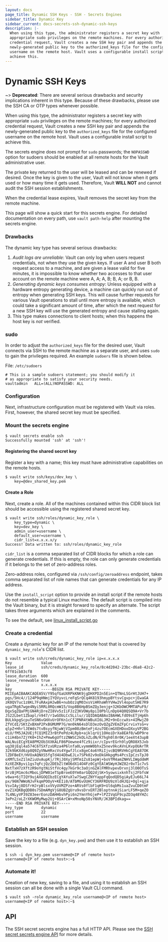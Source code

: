 ```yaml
---
layout: docs
page_title: Dynamic SSH Keys - SSH - Secrets Engines
sidebar_title: Dynamic Key
sidebar_current: docs-secrets-ssh-dynamic-ssh-keys
description: |-
  When using this type, the administrator registers a secret key with
  appropriate sudo privileges on the remote machines. For every authorized
  credential request, Vault creates a new SSH key pair and appends the
  newly-generated public key to the authorized_keys file for the configured
  username on the remote host. Vault uses a configurable install script to
  achieve this.
---
```


# Dynamic SSH Keys

~> **Deprecated**: There are several serious drawbacks and security implications
inherent in this type. Because of these drawbacks, please use the SSH CA or OTP
types whenever possible.

When using this type, the administrator registers a secret key with appropriate
`sudo` privileges on the remote machines; for every authorized credential
request, Vault creates a new SSH key pair and appends the newly-generated public
key to the `authorized_keys` file for the configured username on the remote
host. Vault uses a configurable install script to achieve this.

The secrets engine does not prompt for `sudo` passwords; the `NOPASSWD` option for
sudoers should be enabled at all remote hosts for the Vault administrative
user.

The private key returned to the user will be leased and can be renewed if
desired. Once the key is given to the user, Vault will not know when it gets
used or how many time it gets used. Therefore, Vault **WILL NOT** and cannot
audit the SSH session establishments.

When the credential lease expires, Vault removes the secret key from the remote
machine.

This page will show a quick start for this secrets engine. For detailed documentation
on every path, use `vault path-help` after mounting the secrets engine.

### Drawbacks

The dynamic key type has several serious drawbacks:

1. _Audit logs are unreliable_: Vault can only log when users request
   credentials, not when they use the given keys. If user A and user B both
   request access to a machine, and are given a lease valid for five minutes,
   it is impossible to know whether two accesses to that user account on the
   remote machine were A, A; A, B; B, A; or B, B.
2. _Generating dynamic keys consumes entropy_: Unless equipped with a hardware
   entropy generating device, a machine can quickly run out of entropy when
   generating SSH keys. This will cause further requests for various Vault
   operations to stall until more entropy is available, which could take a
   significant amount of time, after which the next request for a new SSH key
   will use the generated entropy and cause stalling again.
3. This type makes connections to client hosts; when this happens the host key
   is *not* verified.

### sudo

In order to adjust the `authorized_keys` file for the desired user, Vault
connects via SSH to the remote machine as a separate user, and uses `sudo` to
gain the privileges required. An example `sudoers` file is shown below.

File: `/etc/sudoers`

```hcl
# This is a sample sudoers statement; you should modify it
# as appropriate to satisfy your security needs.
vaultadmin   ALL=(ALL)NOPASSWD: ALL
```

### Configuration

Next, infrastructure configuration must be registered with Vault via roles.
First, however, the shared secret key must be specified.

### Mount the secrets engine

```text
$ vault secrets enable ssh
Successfully mounted 'ssh' at 'ssh'!
```

#### Registering the shared secret key

Register a key with a name; this key must have administrative capabilities on
the remote hosts.

```text
$ vault write ssh/keys/dev_key \
    key=@dev_shared_key.pem
```

#### Create a Role

Next, create a role. All of the machines contained within this CIDR block list
should be accessible using the registered shared secret key.

```text
$ vault write ssh/roles/dynamic_key_role \
    key_type=dynamic \
    key=dev_key \
    admin_user=username \
    default_user=username \
    cidr_list=x.x.x.x/y
Success! Data written to: ssh/roles/dynamic_key_role
```

`cidr_list` is a comma separated list of CIDR blocks for which a role can
generate credentials. If this is empty, the role can only generate credentials
if it belongs to the set of zero-address roles.

Zero-address roles, configured via `/ssh/config/zeroaddress` endpoint, takes
comma separated list of role names that can generate credentials for any IP
address.

Use the `install_script` option to provide an install script if the remote
hosts do not resemble a typical Linux machine. The default script is compiled
into the Vault binary, but it is straight forward to specify an alternate.  The
script takes three arguments which are explained in the comments.

To see the default, see
[linux_install_script.go](https://github.com/hashicorp/vault/blob/master/builtin/logical/ssh/linux_install_script.go)

### Create a credential

Create a dynamic key for an IP of the remote host that is covered by
`dynamic_key_role`'s CIDR list.

```text
$ vault write ssh/creds/dynamic_key_role ip=x.x.x.x
Key            	Value
lease_id       	ssh/creds/dynamic_key_role/8c4d2042-23bc-d6a8-42c2-6ff01cb83cf8
lease_duration 	600
lease_renewable	true
ip             	x.x.x.x
key            	-----BEGIN RSA PRIVATE KEY-----
MIIEpAIBAAKCAQEA5V/Y95qfGaUXRPkKNK9jgDHXPD2n5Ein+QTNnLSGrHtJUH7+
pgs/5Hc4//124P9qHNmjIYQVyvcLreFgSrQCq4K8193hmypBYtsvCgvpc+jEwaGA
zK0QV7uc1z8KL7FuRAxpHJwB6+nubOzzqM03xsViHRhaWhYVHw2Vl4oputSHE7R9
ugaTRg67wge4Nyi5RRL0RQcmW15/Vop8B6HpBSmZQy3enjg+32KbOWCMMTAPuF9/
DgxSgZQaFMjGN4RjDreZI8Vv5zIiFJzZ3KVOWy8piI0PblLnDpU4Q0QSQ9A+Vr7b
JS22Lbet1Zbapl/n947/r1wGObLCc5Lilu//1QIDAQABAoIBAHWLfdO9sETjHp6h
BULkkpgScpuTeSN6vGHXvUrOFKn1cCfJPNR4tWBuXI6LJM2+9nEccwXs+4IMwjZ0
ZfVCdI/SKtZxBXmP2PxBGMUMP7G/mn0kN64sDlD3ezOvQZgZVEmZFpCrvixYsG+v
qlpZ+HhrlJEWds7tvBsyyfNjwWjVIpm08zBmteFj4zu7OEcmGXEHDoxDXxyVP2BG
eLU/fM5JA2UEjfCQ1MIZ3rBtPePdz4LRpb+ajklqrUj1OHoiDrXa8EAf0/wDP9re
c1iH4bn7ZjYK0+IhZ+Pmw6gUftzZNWSC2kOLnZLdN/K7hgh0l0r0K/1eeXt43upB
WALNuiECgYEA8PM2Ob3XXKALF86PUewne4fCz9iixr/cIpvrEGrh9lyQRO8X5Jxb
ug38jEql4a574C6TSXfzxURza4P6lnfa0LvymmW0bhxZ5nev9kcAVnLKvpOUArTR
32k9bKXd6zp8Q9ZyVNwHRxcVs4YgwfJlcx8geC4o6YRiIjvcBQ9RVHkCgYEA87OK
lZDFBeEY/HVOxAQNXS5fgTd4U4DbwEJLv7SPk02v9oDkGHkpgMs4PcsIpCzsTpJ0
oXMfLSxZ1lmZiuUvAupKj/7RjJ0XyjSMfm1Zs81epWj+boVfM4amZNHVLIWgddmM
XzXEZKByvi1gs7qFcjQz2DEbZltWO6dX14O4Fz0CgYEAlWSWyHJWZ02r0xT1c7vS
NxtTxH7zXftzR9oYgtNiStfVc4gy7kGr9c3aOjnGZAlFMRhvpevDrxnj3lO0OTsS
5rzBjM1mc6cMboLjDPW01eTSpBroeE0Ym0arGQQ2djSK+5yowsixknhTsj2FbfsW
v6wa+6jTIQY9ujAXGOQIbzECgYAYuXlw7SwgCZNYYappFqQodQD5giAyEJu66L74
px/96N7WWoNJvFkqmPOOyV+KEIi0/ATbMGvUUHCY36RFRDU9zXldHJQz+Ogl+qja
VsvIAyj8DSfrHJrpBlsxVVyUVMZPzo+ARVs0flbF1qK9+Ul6qbMs1uaZvuCD0tmF
ovZ1XQKBgQDB0s7SDmAMgVjG8UBZgUru9vsDrxERT2BloptnnAjSiarLF5M+qeZO
7L4NLyVP39Z83eerEonzDAHHbvhPyi6n2YmnYhGjeP+lPZIVqGF9cpZD3q48YHZc
3ePn2/oLZrXKWOMyMwp2Uj+0SArCW+xMnoNp50sYNVR/JK3BPIdkag==
-----END RSA PRIVATE KEY-----
key_type       	dynamic
port           	22
username       	username
```

### Establish an SSH session

Save the key to a file (e.g. `dyn_key.pem`) and then use it to establish an SSH
session.

```text
$ ssh -i dyn_key.pem username@<IP of remote host>
username@<IP of remote host>:~$
```

### Automate it!

Creation of new key, saving to a file, and using it to establish an SSH session
can all be done with a single Vault CLI command.

```text
$ vault ssh -role dynamic_key_role username@<IP of remote host>
username@<IP of remote host>:~$
```

## API

The SSH secret secrets engine has a full HTTP API. Please see the
[SSH secret secrets engine API](/api/secret/ssh/index.html) for more
details.
